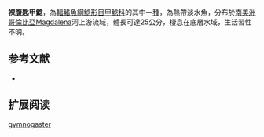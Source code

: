 {{Speciesbox
| name = 裸腹匙甲鯰
| image = 
| image_width = 250px
| image_caption = 
| status = NE
| status_system = IUCN3.1
| genus = Spatuloricaria
| species = gymnogaster
| authority = Eigenmann & Vance, 1912
| synonyms = *''Loricaria gymnogaster '',Eigenmann & Vance, 1912 
}}

'''裸腹匙甲鯰'''，為[[輻鰭魚綱|輻鰭魚綱]][[鯰形目|鯰形目]][[甲鯰科|甲鯰科]]的其中一[[種|種]]，為熱帶淡水魚，分布於[[南美洲|南美洲]][[哥倫比亞|哥倫比亞]]Magdalena河上游流域，體長可達25公分，棲息在底層水域，生活習性不明。
==参考文献==
*{{FishBase_species|genus=Spatuloricaria|species=gymnogaster|year=2014|month=12}}

== 扩展阅读 ==
{{refbegin}}
{{wikispecies-inline|Spatuloricaria gymnogaster|裸腹匙甲鯰}}
{{refend}}
{{Taxonbar|from=Q5530334}}

[[Category:匙甲鯰屬|gymnogaster]]